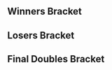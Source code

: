 {{DISPLAYTITLE:Super Smash Sundays 33: ''Melee'' Doubles Bracket}}{{SetGame|melee}}{{tabs static
|name1=Overview
|link1=Super Smash Sundays/33/Melee
|name2=Singles Bracket
|link2=Super Smash Sundays/33/Melee/Singles Bracket
|name3=Doubles Bracket
|link3=Super Smash Sundays/33/Melee/Doubles Bracket
|This=3
}}
==Winners Bracket==
{{Template:32DEDoublesWBracketA
|r1m1t1p1=MacD |r1m1t1p1flag=us
|r1m1t1p2=Kira |r1m1t1p2flag=us |r1m1t1score=W
|r1m1t2p1=Bye |r1m1t2p1flag=
|r1m1t2p2=Bye |r1m1t2p2flag= |r1m1t2score=-
|r1m1win=1

|r1m2t1p1=Courier |r1m2t1p1flag=us
|r1m2t1p2=Nubisoft |r1m2t1p2flag=us |r1m2t1score=0
|r1m2t2p1=Steven |r1m2t2p1flag=us
|r1m2t2p2=Garbo |r1m2t2p2flag=us |r1m2t2score=2
|r1m2win=2
|r1m2t1p1char1= |r1m2t1p1stock1= |r1m2t1p2char1= |r1m2t1p2stock1=
|r1m2t2p1char1= |r1m2t2p1stock1=0 |r1m2t2p2char1= |r1m2t2p2stock1= |r1m2stage1= |r1m2win1=2
|r1m2t1p1char2= |r1m2t1p1stock2= |r1m2t1p2char2= |r1m2t1p2stock2=
|r1m2t2p1char2= |r1m2t2p1stock2=0 |r1m2t2p2char2= |r1m2t2p2stock2= |r1m2stage2= |r1m2win2=2

|r1m3t1p1=PsychoMidget |r1m3t1p1flag=us
|r1m3t1p2=Nasty Nate |r1m3t1p2flag=us |r1m3t1score=2
|r1m3t2p1=Praise |r1m3t2p1flag=us
|r1m3t2p2=Cloud Berry |r1m3t2p2flag=us |r1m3t2score=0
|r1m3win=1
|r1m3t1p1char1= |r1m3t1p1stock1=0 |r1m3t1p2char1= |r1m3t1p2stock1=
|r1m3t2p1char1= |r1m3t2p1stock1= |r1m3t2p2char1= |r1m3t2p2stock1= |r1m3stage1=Battlefield |r1m3win1=1
|r1m3t1p1char2= |r1m3t1p1stock2=0 |r1m3t1p2char2= |r1m3t1p2stock2=
|r1m3t2p1char2= |r1m3t2p1stock2= |r1m3t2p2char2= |r1m3t2p2stock2= |r1m3stage2=Dream Land |r1m3win2=1

|r1m4t1p1=Trichael Man |r1m4t1p1flag=us
|r1m4t1p2=Rockleeland |r1m4t1p2flag=us |r1m4t1score=2
|r1m4t2p1=Falconzz |r1m4t2p1flag=us
|r1m4t2p2=Hooz Ma |r1m4t2p2flag=us |r1m4t2score=0
|r1m4win=1
|r1m4t1p1char1= |r1m4t1p1stock1=0 |r1m4t1p2char1= |r1m4t1p2stock1=
|r1m4t2p1char1= |r1m4t2p1stock1= |r1m4t2p2char1= |r1m4t2p2stock1= |r1m4stage1= |r1m4win1=1
|r1m4t1p1char2= |r1m4t1p1stock2=0 |r1m4t1p2char2= |r1m4t1p2stock2=
|r1m4t2p1char2= |r1m4t2p1stock2= |r1m4t2p2char2= |r1m4t2p2stock2= |r1m4stage2= |r1m4win2=1

|r1m5t1p1=Squid |r1m5t1p1flag=us
|r1m5t1p2=Captain Faceroll |r1m5t1p2flag=us |r1m5t1score=W
|r1m5t2p1=Bye |r1m5t2p1flag=
|r1m5t2p2=Bye |r1m5t2p2flag= |r1m5t2score=-
|r1m5win=1

|r1m6t1p1=dankrooster |r1m6t1p1flag=us
|r1m6t1p2=V$ |r1m6t1p2flag=us |r1m6t1score=2
|r1m6t2p1=Rubberbands |r1m6t2p1flag=us
|r1m6t2p2=Tanzer |r1m6t2p2flag=us |r1m6t2score=0
|r1m6win=1
|r1m6t1p1char1= |r1m6t1p1stock1=0 |r1m6t1p2char1= |r1m6t1p2stock1=
|r1m6t2p1char1= |r1m6t2p1stock1= |r1m6t2p2char1= |r1m6t2p2stock1= |r1m6stage1=Final Destination |r1m6win1=1
|r1m6t1p1char2= |r1m6t1p1stock2=0 |r1m6t1p2char2= |r1m6t1p2stock2=
|r1m6t2p1char2= |r1m6t2p1stock2= |r1m6t2p2char2= |r1m6t2p2stock2= |r1m6stage2=Pokémon Stadium |r1m6win2=1

|r1m7t1p1=LuigiKid |r1m7t1p1flag=us
|r1m7t1p2=SacaSuMoto |r1m7t1p2flag=us |r1m7t1score=W
|r1m7t2p1=Bye |r1m7t2p1flag=
|r1m7t2p2=Bye |r1m7t2p2flag= |r1m7t2score=-
|r1m7win=1

|r1m8t1p1=nasa |r1m8t1p1flag=us
|r1m8t1p2=human |r1m8t1p2flag=us |r1m8t1score=2
|r1m8t2p1=JayR |r1m8t2p1flag=us
|r1m8t2p2=based cowboy |r1m8t2p2flag=us |r1m8t2score=0
|r1m8win=1
|r1m8t1p1char1= |r1m8t1p1stock1=0 |r1m8t1p2char1= |r1m8t1p2stock1=
|r1m8t2p1char1= |r1m8t2p1stock1= |r1m8t2p2char1= |r1m8t2p2stock1= |r1m8stage1= |r1m8win1=1
|r1m8t1p1char2= |r1m8t1p1stock2=0 |r1m8t1p2char2= |r1m8t1p2stock2=
|r1m8t2p1char2= |r1m8t2p1stock2= |r1m8t2p2char2= |r1m8t2p2stock2= |r1m8stage2= |r1m8win2=1

|r1m9t1p1=Reno |r1m9t1p1flag=us
|r1m9t1p2=Lucky |r1m9t1p2flag=us |r1m9t1score=W
|r1m9t2p1=Bye |r1m9t2p1flag=
|r1m9t2p2=Bye |r1m9t2p2flag= |r1m9t2score=-
|r1m9win=1

|r1m10t1p1=Guntar |r1m10t1p1flag=us
|r1m10t1p2=Videowaffles |r1m10t1p2flag=us |r1m10t1score=2
|r1m10t2p1=Quaidicus |r1m10t2p1flag=us
|r1m10t2p2=NAC |r1m10t2p2flag=us |r1m10t2score=0
|r1m10win=1
|r1m10t1p1char1= |r1m10t1p1stock1=0 |r1m10t1p2char1= |r1m10t1p2stock1=
|r1m10t2p1char1= |r1m10t2p1stock1= |r1m10t2p2char1= |r1m10t2p2stock1= |r1m10stage1=Pokémon Stadium |r1m10win1=1
|r1m10t1p1char2= |r1m10t1p1stock2=0 |r1m10t1p2char2= |r1m10t1p2stock2=
|r1m10t2p1char2= |r1m10t2p1stock2= |r1m10t2p2char2= |r1m10t2p2stock2= |r1m10stage2=Final Destination |r1m10win2=1

|r1m11t1p1=Ango |r1m11t1p1flag=us
|r1m11t1p2=S2J |r1m11t1p2flag=us |r1m11t1score=2
|r1m11t2p1=davey |r1m11t2p1flag=us
|r1m11t2p2=Heisenberg |r1m11t2p2flag=us |r1m11t2score=0
|r1m11win=1
|r1m11t1p1char1= |r1m11t1p1stock1=0 |r1m11t1p2char1= |r1m11t1p2stock1=
|r1m11t2p1char1= |r1m11t2p1stock1= |r1m11t2p2char1= |r1m11t2p2stock1= |r1m11stage1=Pokémon Stadium |r1m11win1=1
|r1m11t1p1char2= |r1m11t1p1stock2=0 |r1m11t1p2char2= |r1m11t1p2stock2=
|r1m11t2p1char2= |r1m11t2p1stock2= |r1m11t2p2char2= |r1m11t2p2stock2= |r1m11stage2=Battlefield |r1m11win2=1

|r1m12t1p1=Fugito |r1m12t1p1flag=us
|r1m12t1p2=joejoe |r1m12t1p2flag=us |r1m12t1score=2
|r1m12t2p1=Ronzell |r1m12t2p1flag=us
|r1m12t2p2=Karn |r1m12t2p2flag=us |r1m12t2score=0
|r1m12win=1

|r1m13t1p1=CDK |r1m13t1p1flag=us
|r1m13t1p2=Jace |r1m13t1p2flag=us |r1m13t1score=W
|r1m13t2p1=Bye |r1m13t2p1flag=
|r1m13t2p2=Bye |r1m13t2p2flag= |r1m13t2score=-
|r1m13win=1

|r1m14t1p1=Mind Assassin |r1m14t1p1flag=us
|r1m14t1p2=Toxic Reflection |r1m14t1p2flag=us |r1m14t1score=2
|r1m14t2p1=Mist |r1m14t2p1flag=us
|r1m14t2p2=Dolla bill Bill |r1m14t2p2flag=us |r1m14t2score=0
|r1m14win=1
|r1m14t1p1char1= |r1m14t1p1stock1=0 |r1m14t1p2char1= |r1m14t1p2stock1=
|r1m14t2p1char1= |r1m14t2p1stock1= |r1m14t2p2char1= |r1m14t2p2stock1= |r1m14stage1= |r1m14win1=1
|r1m14t1p1char2= |r1m14t1p1stock2=0 |r1m14t1p2char2= |r1m14t1p2stock2=
|r1m14t2p1char2= |r1m14t2p1stock2= |r1m14t2p2char2= |r1m14t2p2stock2= |r1m14stage2= |r1m14win2=1

|r1m15t1p1=Anto |r1m15t1p1flag=us
|r1m15t1p2=Matt |r1m15t1p2flag=us |r1m15t1score=W
|r1m15t2p1=Bye |r1m15t2p1flag=
|r1m15t2p2=Bye |r1m15t2p2flag= |r1m15t2score=-
|r1m15win=1

|r1m16t1p1=Khepri |r1m16t1p1flag=us
|r1m16t1p2=KramePie |r1m16t1p2flag=us |r1m16t1score=2
|r1m16t2p1=MeHuh |r1m16t2p1flag=us
|r1m16t2p2=Dorizzle |r1m16t2p2flag=us |r1m16t2score=0
|r1m16win=1
|r1m16t1p1char1= |r1m16t1p1stock1=0 |r1m16t1p2char1= |r1m16t1p2stock1=
|r1m16t2p1char1= |r1m16t2p1stock1= |r1m16t2p2char1= |r1m16t2p2stock1= |r1m16stage1=Battlefield |r1m16win1=1
|r1m16t1p1char2= |r1m16t1p1stock2=0 |r1m16t1p2char2= |r1m16t1p2stock2=
|r1m16t2p1char2= |r1m16t2p1stock2= |r1m16t2p2char2= |r1m16t2p2stock2= |r1m16stage2=Final Destination |r1m16win2=1

|r2m1t1p1=MacD |r2m1t1p1flag=us
|r2m1t1p2=Kira |r2m1t1p2flag=us |r2m1t1score=2
|r2m1t2p1=Steven |r2m1t2p1flag=us
|r2m1t2p2=Garbo |r2m1t2p2flag=us |r2m1t2score=0
|r2m1win=1
|r2m1t1p1char1= |r2m1t1p1stock1=0 |r2m1t1p2char1= |r2m1t1p2stock1=
|r2m1t2p1char1= |r2m1t2p1stock1= |r2m1t2p2char1= |r2m1t2p2stock1= |r2m1stage1= |r2m1win1=1
|r2m1t1p1char2= |r2m1t1p1stock2=0 |r2m1t1p2char2= |r2m1t1p2stock2=
|r2m1t2p1char2= |r2m1t2p1stock2= |r2m1t2p2char2= |r2m1t2p2stock2= |r2m1stage2= |r2m1win2=1

|r2m2t1p1=PsychoMidget |r2m2t1p1flag=us
|r2m2t1p2=Nasty Nate |r2m2t1p2flag=us |r2m2t1score=2
|r2m2t2p1=Trichael Man |r2m2t2p1flag=us
|r2m2t2p2=Rockleeland |r2m2t2p2flag=us |r2m2t2score=1
|r2m2win=1
|r2m2t1p1char1= |r2m2t1p1stock1= |r2m2t1p2char1= |r2m2t1p2stock1=
|r2m2t2p1char1= |r2m2t2p1stock1=0 |r2m2t2p2char1= |r2m2t2p2stock1= |r2m2stage1= |r2m2win1=2
|r2m2t1p1char2= |r2m2t1p1stock2=0 |r2m2t1p2char2= |r2m2t1p2stock2=
|r2m2t2p1char2= |r2m2t2p1stock2= |r2m2t2p2char2= |r2m2t2p2stock2= |r2m2stage2= |r2m2win2=1
|r2m2t1p1char3= |r2m2t1p1stock3=0 |r2m2t1p2char3= |r2m2t1p2stock3=
|r2m2t2p1char3= |r2m2t2p1stock3= |r2m2t2p2char3= |r2m2t2p2stock3= |r2m2stage3= |r2m2win3=1

|r2m3t1p1=Squid |r2m3t1p1flag=us
|r2m3t1p2=Captain Faceroll |r2m3t1p2flag=us |r2m3t1score=2
|r2m3t2p1=dankrooster |r2m3t2p1flag=us
|r2m3t2p2=V$ |r2m3t2p2flag=us |r2m3t2score=0
|r2m3win=1
|r2m3t1p1char1= |r2m3t1p1stock1=0 |r2m3t1p2char1= |r2m3t1p2stock1=
|r2m3t2p1char1= |r2m3t2p1stock1= |r2m3t2p2char1= |r2m3t2p2stock1= |r2m3stage1= |r2m3win1=1
|r2m3t1p1char2= |r2m3t1p1stock2=0 |r2m3t1p2char2= |r2m3t1p2stock2=
|r2m3t2p1char2= |r2m3t2p1stock2= |r2m3t2p2char2= |r2m3t2p2stock2= |r2m3stage2= |r2m3win2=1

|r2m4t1p1=LuigiKid |r2m4t1p1flag=us
|r2m4t1p2=SacaSuMoto |r2m4t1p2flag=us |r2m4t1score=2
|r2m4t2p1=nasa |r2m4t2p1flag=us
|r2m4t2p2=human |r2m4t2p2flag=us |r2m4t2score=0
|r2m4win=1
|r2m4t1p1char1= |r2m4t1p1stock1=0 |r2m4t1p2char1= |r2m4t1p2stock1=
|r2m4t2p1char1= |r2m4t2p1stock1= |r2m4t2p2char1= |r2m4t2p2stock1= |r2m4stage1= |r2m4win1=1
|r2m4t1p1char2= |r2m4t1p1stock2=0 |r2m4t1p2char2= |r2m4t1p2stock2=
|r2m4t2p1char2= |r2m4t2p1stock2= |r2m4t2p2char2= |r2m4t2p2stock2= |r2m4stage2= |r2m4win2=1

|r2m5t1p1=Reno |r2m5t1p1flag=us
|r2m5t1p2=Lucky |r2m5t1p2flag=us |r2m5t1score=2
|r2m5t2p1=Guntar |r2m5t2p1flag=us
|r2m5t2p2=Videowaffles |r2m5t2p2flag=us |r2m5t2score=0
|r2m5win=1
|r2m5t1p1char1= |r2m5t1p1stock1=0 |r2m5t1p2char1= |r2m5t1p2stock1=
|r2m5t2p1char1= |r2m5t2p1stock1= |r2m5t2p2char1= |r2m5t2p2stock1= |r2m5stage1= |r2m5win1=1
|r2m5t1p1char2= |r2m5t1p1stock2=0 |r2m5t1p2char2= |r2m5t1p2stock2=
|r2m5t2p1char2= |r2m5t2p1stock2= |r2m5t2p2char2= |r2m5t2p2stock2= |r2m5stage2= |r2m5win2=1

|r2m6t1p1=Ango |r2m6t1p1flag=us
|r2m6t1p2=S2J |r2m6t1p2flag=us |r2m6t1score=0
|r2m6t2p1=Fugito |r2m6t2p1flag=us
|r2m6t2p2=joejoe |r2m6t2p2flag=us |r2m6t2score=2
|r2m6win=2
|r2m6t1p1char1= |r2m6t1p1stock1= |r2m6t1p2char1= |r2m6t1p2stock1=
|r2m6t2p1char1= |r2m6t2p1stock1=0 |r2m6t2p2char1= |r2m6t2p2stock1= |r2m6stage1= |r2m6win1=2
|r2m6t1p1char2= |r2m6t1p1stock2= |r2m6t1p2char2= |r2m6t1p2stock2=
|r2m6t2p1char2= |r2m6t2p1stock2=0 |r2m6t2p2char2= |r2m6t2p2stock2= |r2m6stage2= |r2m6win2=2

|r2m7t1p1=CDK |r2m7t1p1flag=us
|r2m7t1p2=Jace |r2m7t1p2flag=us |r2m7t1score=2
|r2m7t2p1=Mind Assassin |r2m7t2p1flag=us
|r2m7t2p2=Toxic Reflection |r2m7t2p2flag=us |r2m7t2score=0
|r2m7win=1
|r2m7t1p1char1= |r2m7t1p1stock1=0 |r2m7t1p2char1= |r2m7t1p2stock1=
|r2m7t2p1char1= |r2m7t2p1stock1= |r2m7t2p2char1= |r2m7t2p2stock1= |r2m7stage1= |r2m7win1=1
|r2m7t1p1char2= |r2m7t1p1stock2=0 |r2m7t1p2char2= |r2m7t1p2stock2=
|r2m7t2p1char2= |r2m7t2p1stock2= |r2m7t2p2char2= |r2m7t2p2stock2= |r2m7stage2= |r2m7win2=1

|r2m8t1p1=Anto |r2m8t1p1flag=us
|r2m8t1p2=Matt |r2m8t1p2flag=us |r2m8t1score=2
|r2m8t2p1=Khepri |r2m8t2p1flag=us
|r2m8t2p2=KramePie |r2m8t2p2flag=us |r2m8t2score=1
|r2m8win=1
|r2m8t1p1char1= |r2m8t1p1stock1= |r2m8t1p2char1= |r2m8t1p2stock1=
|r2m8t2p1char1= |r2m8t2p1stock1=0 |r2m8t2p2char1= |r2m8t2p2stock1= |r2m8stage1= |r2m8win1=2
|r2m8t1p1char2= |r2m8t1p1stock2=0 |r2m8t1p2char2= |r2m8t1p2stock2=
|r2m8t2p1char2= |r2m8t2p1stock2= |r2m8t2p2char2= |r2m8t2p2stock2= |r2m8stage2= |r2m8win2=1
|r2m8t1p1char3= |r2m8t1p1stock3=0 |r2m8t1p2char3= |r2m8t1p2stock3=
|r2m8t2p1char3= |r2m8t2p1stock3= |r2m8t2p2char3= |r2m8t2p2stock3= |r2m8stage3= |r2m8win3=1

|r3m1t1p1=MacD |r3m1t1p1flag=us
|r3m1t1p2=Kira |r3m1t1p2flag=us |r3m1t1score=2
|r3m1t2p1=PsychoMidget |r3m1t2p1flag=us
|r3m1t2p2=Nasty Nate |r3m1t2p2flag=us |r3m1t2score=0
|r3m1win=1
|r3m1t1p1char1= |r3m1t1p1stock1=0 |r3m1t1p2char1= |r3m1t1p2stock1=
|r3m1t2p1char1= |r3m1t2p1stock1= |r3m1t2p2char1= |r3m1t2p2stock1= |r3m1stage1= |r3m1win1=1
|r3m1t1p1char2= |r3m1t1p1stock2=0 |r3m1t1p2char2= |r3m1t1p2stock2=
|r3m1t2p1char2= |r3m1t2p1stock2= |r3m1t2p2char2= |r3m1t2p2stock2= |r3m1stage2= |r3m1win2=1

|r3m2t1p1=Squid |r3m2t1p1flag=us
|r3m2t1p2=Captain Faceroll |r3m2t1p2flag=us |r3m2t1score=2
|r3m2t2p1=LuigiKid |r3m2t2p1flag=us
|r3m2t2p2=SacaSuMoto |r3m2t2p2flag=us |r3m2t2score=0
|r3m2win=1
|r3m2t1p1char1= |r3m2t1p1stock1=0 |r3m2t1p2char1= |r3m2t1p2stock1=
|r3m2t2p1char1= |r3m2t2p1stock1= |r3m2t2p2char1= |r3m2t2p2stock1= |r3m2stage1= |r3m2win1=1
|r3m2t1p1char2= |r3m2t1p1stock2=0 |r3m2t1p2char2= |r3m2t1p2stock2=
|r3m2t2p1char2= |r3m2t2p1stock2= |r3m2t2p2char2= |r3m2t2p2stock2= |r3m2stage2= |r3m2win2=1

|r3m3t1p1=Reno |r3m3t1p1flag=us
|r3m3t1p2=Lucky |r3m3t1p2flag=us |r3m3t1score={{win}}
|r3m3t2p1=Fugito |r3m3t2p1flag=us
|r3m3t2p2=joejoe |r3m3t2p2flag=us |r3m3t2score=
|r3m3win=1

|r3m4t1p1=CDK |r3m4t1p1flag=us
|r3m4t1p2=Jace |r3m4t1p2flag=us |r3m4t1score=2
|r3m4t2p1=Anto |r3m4t2p1flag=us
|r3m4t2p2=Matt |r3m4t2p2flag=us |r3m4t2score=0
|r3m4win=1
|r3m4t1p1char1= |r3m4t1p1stock1=0 |r3m4t1p2char1= |r3m4t1p2stock1=
|r3m4t2p1char1= |r3m4t2p1stock1= |r3m4t2p2char1= |r3m4t2p2stock1= |r3m4stage1= |r3m4win1=1
|r3m4t1p1char2= |r3m4t1p1stock2=0 |r3m4t1p2char2= |r3m4t1p2stock2=
|r3m4t2p1char2= |r3m4t2p1stock2= |r3m4t2p2char2= |r3m4t2p2stock2= |r3m4stage2= |r3m4win2=1

|r4m1t1p1=MacD |r4m1t1p1flag=us
|r4m1t1p2=Kira |r4m1t1p2flag=us |r4m1t1score=3
|r4m1t2p1=Squid |r4m1t2p1flag=us
|r4m1t2p2=Captain Faceroll |r4m1t2p2flag=us |r4m1t2score=1
|r4m1win=1
|r4m1t1p1char1= |r4m1t1p1stock1=0 |r4m1t1p2char1= |r4m1t1p2stock1=
|r4m1t2p1char1= |r4m1t2p1stock1= |r4m1t2p2char1= |r4m1t2p2stock1= |r4m1stage1= |r4m1win1=1
|r4m1t1p1char2= |r4m1t1p1stock2=0 |r4m1t1p2char2= |r4m1t1p2stock2=
|r4m1t2p1char2= |r4m1t2p1stock2= |r4m1t2p2char2= |r4m1t2p2stock2= |r4m1stage2= |r4m1win2=1
|r4m1t1p1char3= |r4m1t1p1stock3= |r4m1t1p2char3= |r4m1t1p2stock3=
|r4m1t2p1char3= |r4m1t2p1stock3=0 |r4m1t2p2char3= |r4m1t2p2stock3= |r4m1stage3= |r4m1win3=2
|r4m1t1p1char4= |r4m1t1p1stock4=0 |r4m1t1p2char4= |r4m1t1p2stock4=
|r4m1t2p1char4= |r4m1t2p1stock4= |r4m1t2p2char4= |r4m1t2p2stock4= |r4m1stage4= |r4m1win4=1

|r4m2t1p1=Reno |r4m2t1p1flag=us
|r4m2t1p2=Lucky |r4m2t1p2flag=us |r4m2t1score=3
|r4m2t2p1=CDK |r4m2t2p1flag=us
|r4m2t2p2=Jace |r4m2t2p2flag=us |r4m2t2score=0
|r4m2win=1
|r4m2t1p1char1= |r4m2t1p1stock1=0 |r4m2t1p2char1= |r4m2t1p2stock1=
|r4m2t2p1char1= |r4m2t2p1stock1= |r4m2t2p2char1= |r4m2t2p2stock1= |r4m2stage1= |r4m2win1=1
|r4m2t1p1char2= |r4m2t1p1stock2=0 |r4m2t1p2char2= |r4m2t1p2stock2=
|r4m2t2p1char2= |r4m2t2p1stock2= |r4m2t2p2char2= |r4m2t2p2stock2= |r4m2stage2= |r4m2win2=1
|r4m2t1p1char3= |r4m2t1p1stock3=0 |r4m2t1p2char3= |r4m2t1p2stock3=
|r4m2t2p1char3= |r4m2t2p1stock3= |r4m2t2p2char3= |r4m2t2p2stock3= |r4m2stage3= |r4m2win3=1
}}
==Losers Bracket==
{{32DEDoublesLBracketSmwA
|tourneylink=Super Smash Sundays/33/Melee
|tourneyname=Super Smash Sundays 33
|l1placement=25-32
|l2placement=17-24
|l3placement=13-16
|l4placement=9-12
|l5placement=7-8
|l6placement=5-6
|column-width=150
|l1m1t1p1=Bye |l1m1t1p1flag=
|l1m1t1p2=Bye |l1m1t1p2flag= |l1m1t1score=-
|l1m1t2p1=Courier |l1m1t2p1flag=us
|l1m1t2p2=Nubisoft |l1m1t2p2flag=us |l1m1t2score=W
|l1m1win=2

|l1m2t1p1=Praise |l1m2t1p1flag=us
|l1m2t1p2=Cloud Berry |l1m2t1p2flag=us |l1m2t1score=2
|l1m2t2p1=Falconzz |l1m2t2p1flag=us
|l1m2t2p2=Hooz Ma |l1m2t2p2flag=us |l1m2t2score=0
|l1m2win=1
|l1m2t1p1char1= |l1m2t1p1stock1=0 |l1m2t1p2char1= |l1m2t1p2stock1=
|l1m2t2p1char1= |l1m2t2p1stock1= |l1m2t2p2char1= |l1m2t2p2stock1= |l1m2stage1= |l1m2win1=1
|l1m2t1p1char2= |l1m2t1p1stock2=0 |l1m2t1p2char2= |l1m2t1p2stock2=
|l1m2t2p1char2= |l1m2t2p1stock2= |l1m2t2p2char2= |l1m2t2p2stock2= |l1m2stage2= |l1m2win2=1

|l1m3t1p1=Bye |l1m3t1p1flag=
|l1m3t1p2=Bye |l1m3t1p2flag= |l1m3t1score=-
|l1m3t2p1=Rubberbands |l1m3t2p1flag=us
|l1m3t2p2=Tanzer |l1m3t2p2flag=us |l1m3t2score=W
|l1m3win=2

|l1m4t1p1=Bye |l1m4t1p1flag=
|l1m4t1p2=Bye |l1m4t1p2flag= |l1m4t1score=-
|l1m4t2p1=JayR |l1m4t2p1flag=us
|l1m4t2p2=based cowboy |l1m4t2p2flag=us |l1m4t2score=W
|l1m4win=2

|l1m5t1p1=Bye |l1m5t1p1flag=
|l1m5t1p2=Bye |l1m5t1p2flag= |l1m5t1score=-
|l1m5t2p1=Quaidicus |l1m5t2p1flag=us
|l1m5t2p2=NAC |l1m5t2p2flag=us |l1m5t2score=W
|l1m5win=2

|l1m6t1p1=davey |l1m6t1p1flag=us
|l1m6t1p2=Heisenberg |l1m6t1p2flag=us |l1m6t1score=0
|l1m6t2p1=Ronzell |l1m6t2p1flag=us
|l1m6t2p2=Karn |l1m6t2p2flag=us |l1m6t2score=2
|l1m6win=2
|l1m6t1p1char1= |l1m6t1p1stock1= |l1m6t1p2char1= |l1m6t1p2stock1=
|l1m6t2p1char1= |l1m6t2p1stock1=0 |l1m6t2p2char1= |l1m6t2p2stock1= |l1m6stage1= |l1m6win1=2
|l1m6t1p1char2= |l1m6t1p1stock2= |l1m6t1p2char2= |l1m6t1p2stock2=
|l1m6t2p1char2= |l1m6t2p1stock2=0 |l1m6t2p2char2= |l1m6t2p2stock2= |l1m6stage2= |l1m6win2=2

|l1m7t1p1=Bye |l1m7t1p1flag=
|l1m7t1p2=Bye |l1m7t1p2flag= |l1m7t1score=-
|l1m7t2p1=Mist |l1m7t2p1flag=us
|l1m7t2p2=Dolla bill Bill |l1m7t2p2flag=us |l1m7t2score=W
|l1m7win=2

|l1m8t1p1=Bye |l1m8t1p1flag=
|l1m8t1p2=Bye |l1m8t1p2flag= |l1m8t1score=-
|l1m8t2p1=MeHuh |l1m8t2p1flag=us
|l1m8t2p2=Dorizzle |l1m8t2p2flag=us |l1m8t2score=W
|l1m8win=2

|l2m1t1p1=Khepri |l2m1t1p1flag=us
|l2m1t1p2=KramePie |l2m1t1p2flag=us |l2m1t1score=2
|l2m1t2p1=Courier |l2m1t2p1flag=us
|l2m1t2p2=Nubisoft |l2m1t2p2flag=us |l2m1t2score=0
|l2m1win=1
|l2m1t1p1char1= |l2m1t1p1stock1=0 |l2m1t1p2char1= |l2m1t1p2stock1=
|l2m1t2p1char1= |l2m1t2p1stock1= |l2m1t2p2char1= |l2m1t2p2stock1= |l2m1stage1=Battlefield |l2m1win1=1
|l2m1t1p1char2= |l2m1t1p1stock2=0 |l2m1t1p2char2= |l2m1t1p2stock2=
|l2m1t2p1char2= |l2m1t2p1stock2= |l2m1t2p2char2= |l2m1t2p2stock2= |l2m1stage2=Final Destination |l2m1win2=1

|l2m2t1p1=Mind Assassin |l2m2t1p1flag=us
|l2m2t1p2=Toxic Reflection |l2m2t1p2flag=us |l2m2t1score=2
|l2m2t2p1=Praise |l2m2t2p1flag=us
|l2m2t2p2=Cloud Berry |l2m2t2p2flag=us |l2m2t2score=0
|l2m2win=1
|l2m2t1p1char1= |l2m2t1p1stock1=0 |l2m2t1p2char1= |l2m2t1p2stock1=
|l2m2t2p1char1= |l2m2t2p1stock1= |l2m2t2p2char1= |l2m2t2p2stock1= |l2m2stage1= |l2m2win1=1
|l2m2t1p1char2= |l2m2t1p1stock2=0 |l2m2t1p2char2= |l2m2t1p2stock2=
|l2m2t2p1char2= |l2m2t2p1stock2= |l2m2t2p2char2= |l2m2t2p2stock2= |l2m2stage2= |l2m2win2=1

|l2m3t1p1=Ango |l2m3t1p1flag=us
|l2m3t1p2=S2J |l2m3t1p2flag=us |l2m3t1score=2
|l2m3t2p1=Rubberbands |l2m3t2p1flag=us
|l2m3t2p2=Tanzer |l2m3t2p2flag=us |l2m3t2score=0
|l2m3win=1
|l2m3t1p1char1= |l2m3t1p1stock1=0 |l2m3t1p2char1= |l2m3t1p2stock1=
|l2m3t2p1char1= |l2m3t2p1stock1= |l2m3t2p2char1= |l2m3t2p2stock1= |l2m3stage1= |l2m3win1=1
|l2m3t1p1char2= |l2m3t1p1stock2=0 |l2m3t1p2char2= |l2m3t1p2stock2=
|l2m3t2p1char2= |l2m3t2p1stock2= |l2m3t2p2char2= |l2m3t2p2stock2= |l2m3stage2= |l2m3win2=1

|l2m4t1p1=Guntar |l2m4t1p1flag=us
|l2m4t1p2=Videowaffles |l2m4t1p2flag=us |l2m4t1score=2
|l2m4t2p1=JayR |l2m4t2p1flag=us
|l2m4t2p2=based cowboy |l2m4t2p2flag=us |l2m4t2score=0
|l2m4win=1
|l2m4t1p1char1= |l2m4t1p1stock1=0 |l2m4t1p2char1= |l2m4t1p2stock1=
|l2m4t2p1char1= |l2m4t2p1stock1= |l2m4t2p2char1= |l2m4t2p2stock1= |l2m4stage1= |l2m4win1=1
|l2m4t1p1char2= |l2m4t1p1stock2=0 |l2m4t1p2char2= |l2m4t1p2stock2=
|l2m4t2p1char2= |l2m4t2p1stock2= |l2m4t2p2char2= |l2m4t2p2stock2= |l2m4stage2= |l2m4win2=1

|l2m5t1p1=nasa |l2m5t1p1flag=us
|l2m5t1p2=human |l2m5t1p2flag=us |l2m5t1score=2
|l2m5t2p1=Quaidicus |l2m5t2p1flag=us
|l2m5t2p2=NAC |l2m5t2p2flag=us |l2m5t2score=0
|l2m5win=1
|l2m5t1p1char1= |l2m5t1p1stock1=0 |l2m5t1p2char1= |l2m5t1p2stock1=
|l2m5t2p1char1= |l2m5t2p1stock1= |l2m5t2p2char1= |l2m5t2p2stock1= |l2m5stage1= |l2m5win1=1
|l2m5t1p1char2= |l2m5t1p1stock2=0 |l2m5t1p2char2= |l2m5t1p2stock2=
|l2m5t2p1char2= |l2m5t2p1stock2= |l2m5t2p2char2= |l2m5t2p2stock2= |l2m5stage2= |l2m5win2=1

|l2m6t1p1=dankrooster |l2m6t1p1flag=us
|l2m6t1p2=V$ |l2m6t1p2flag=us |l2m6t1score=0
|l2m6t2p1=Ronzell |l2m6t2p1flag=us
|l2m6t2p2=Karn |l2m6t2p2flag=us |l2m6t2score=2
|l2m6win=2
|l2m6t1p1char1= |l2m6t1p1stock1= |l2m6t1p2char1= |l2m6t1p2stock1=
|l2m6t2p1char1= |l2m6t2p1stock1=0 |l2m6t2p2char1= |l2m6t2p2stock1= |l2m6stage1= |l2m6win1=2
|l2m6t1p1char2= |l2m6t1p1stock2= |l2m6t1p2char2= |l2m6t1p2stock2=
|l2m6t2p1char2= |l2m6t2p1stock2=0 |l2m6t2p2char2= |l2m6t2p2stock2= |l2m6stage2= |l2m6win2=2

|l2m7t1p1=Trichael Man |l2m7t1p1flag=us
|l2m7t1p2=Rockleeland |l2m7t1p2flag=us |l2m7t1score=2
|l2m7t2p1=Mist |l2m7t2p1flag=us
|l2m7t2p2=Dolla bill Bill |l2m7t2p2flag=us |l2m7t2score=0
|l2m7win=1
|l2m7t1p1char1= |l2m7t1p1stock1=0 |l2m7t1p2char1= |l2m7t1p2stock1=
|l2m7t2p1char1= |l2m7t2p1stock1= |l2m7t2p2char1= |l2m7t2p2stock1= |l2m7stage1= |l2m7win1=1
|l2m7t1p1char2= |l2m7t1p1stock2=0 |l2m7t1p2char2= |l2m7t1p2stock2=
|l2m7t2p1char2= |l2m7t2p1stock2= |l2m7t2p2char2= |l2m7t2p2stock2= |l2m7stage2= |l2m7win2=1

|l2m8t1p1=Steven |l2m8t1p1flag=us
|l2m8t1p2=Garbo |l2m8t1p2flag=us |l2m8t1score=2
|l2m8t2p1=MeHuh |l2m8t2p1flag=us
|l2m8t2p2=Dorizzle |l2m8t2p2flag=us |l2m8t2score=1
|l2m8win=1
|l2m8t1p1char1= |l2m8t1p1stock1=0 |l2m8t1p2char1= |l2m8t1p2stock1=
|l2m8t2p1char1= |l2m8t2p1stock1= |l2m8t2p2char1= |l2m8t2p2stock1= |l2m8stage1= |l2m8win1=1
|l2m8t1p1char2= |l2m8t1p1stock2= |l2m8t1p2char2= |l2m8t1p2stock2=
|l2m8t2p1char2= |l2m8t2p1stock2=0 |l2m8t2p2char2= |l2m8t2p2stock2= |l2m8stage2= |l2m8win2=2
|l2m8t1p1char3= |l2m8t1p1stock3=0 |l2m8t1p2char3= |l2m8t1p2stock3=
|l2m8t2p1char3= |l2m8t2p1stock3= |l2m8t2p2char3= |l2m8t2p2stock3= |l2m8stage3= |l2m8win3=1

|l3m1t1p1=Khepri |l3m1t1p1flag=us
|l3m1t1p2=KramePie |l3m1t1p2flag=us |l3m1t1score=2
|l3m1t2p1=Mind Assassin |l3m1t2p1flag=us
|l3m1t2p2=Toxic Reflection |l3m1t2p2flag=us |l3m1t2score=0
|l3m1win=1
|l3m1t1p1char1= |l3m1t1p1stock1=0 |l3m1t1p2char1= |l3m1t1p2stock1=
|l3m1t2p1char1= |l3m1t2p1stock1= |l3m1t2p2char1= |l3m1t2p2stock1= |l3m1stage1= |l3m1win1=1
|l3m1t1p1char2= |l3m1t1p1stock2=0 |l3m1t1p2char2= |l3m1t1p2stock2=
|l3m1t2p1char2= |l3m1t2p1stock2= |l3m1t2p2char2= |l3m1t2p2stock2= |l3m1stage2= |l3m1win2=1

|l3m2t1p1=Ango |l3m2t1p1flag=us
|l3m2t1p2=S2J |l3m2t1p2flag=us |l3m2t1score=2
|l3m2t2p1=Guntar |l3m2t2p1flag=us
|l3m2t2p2=Videowaffles |l3m2t2p2flag=us |l3m2t2score=0
|l3m2win=1
|l3m2t1p1char1= |l3m2t1p1stock1=0 |l3m2t1p2char1= |l3m2t1p2stock1=
|l3m2t2p1char1= |l3m2t2p1stock1= |l3m2t2p2char1= |l3m2t2p2stock1= |l3m2stage1= |l3m2win1=1
|l3m2t1p1char2= |l3m2t1p1stock2=0 |l3m2t1p2char2= |l3m2t1p2stock2=
|l3m2t2p1char2= |l3m2t2p1stock2= |l3m2t2p2char2= |l3m2t2p2stock2= |l3m2stage2= |l3m2win2=1

|l3m3t1p1=nasa |l3m3t1p1flag=us
|l3m3t1p2=human |l3m3t1p2flag=us |l3m3t1score=0
|l3m3t2p1=Ronzell |l3m3t2p1flag=us
|l3m3t2p2=Karn |l3m3t2p2flag=us |l3m3t2score=2
|l3m3win=2
|l3m3t1p1char1= |l3m3t1p1stock1= |l3m3t1p2char1= |l3m3t1p2stock1=
|l3m3t2p1char1= |l3m3t2p1stock1=0 |l3m3t2p2char1= |l3m3t2p2stock1= |l3m3stage1= |l3m3win1=2
|l3m3t1p1char2= |l3m3t1p1stock2= |l3m3t1p2char2= |l3m3t1p2stock2=
|l3m3t2p1char2= |l3m3t2p1stock2=0 |l3m3t2p2char2= |l3m3t2p2stock2= |l3m3stage2= |l3m3win2=2

|l3m4t1p1=Trichael Man |l3m4t1p1flag=us
|l3m4t1p2=Rockleeland |l3m4t1p2flag=us |l3m4t1score=2
|l3m4t2p1=Steven |l3m4t2p1flag=us
|l3m4t2p2=Garbo |l3m4t2p2flag=us |l3m4t2score=0
|l3m4win=1
|l3m4t1p1char1= |l3m4t1p1stock1=0 |l3m4t1p2char1= |l3m4t1p2stock1=
|l3m4t2p1char1= |l3m4t2p1stock1= |l3m4t2p2char1= |l3m4t2p2stock1= |l3m4stage1= |l3m4win1=1
|l3m4t1p1char2= |l3m4t1p1stock2=0 |l3m4t1p2char2= |l3m4t1p2stock2=
|l3m4t2p1char2= |l3m4t2p1stock2= |l3m4t2p2char2= |l3m4t2p2stock2= |l3m4stage2= |l3m4win2=1

|l4m1t1p1=LuigiKid |l4m1t1p1flag=us
|l4m1t1p2=SacaSuMoto |l4m1t1p2flag=us |l4m1t1score=2
|l4m1t2p1=Khepri |l4m1t2p1flag=us
|l4m1t2p2=KramePie |l4m1t2p2flag=us |l4m1t2score=1
|l4m1win=1
|l4m1t1p1char1= |l4m1t1p1stock1= |l4m1t1p2char1= |l4m1t1p2stock1=
|l4m1t2p1char1= |l4m1t2p1stock1=0 |l4m1t2p2char1= |l4m1t2p2stock1= |l4m1stage1= |l4m1win1=2
|l4m1t1p1char2= |l4m1t1p1stock2=0 |l4m1t1p2char2= |l4m1t1p2stock2=
|l4m1t2p1char2= |l4m1t2p1stock2= |l4m1t2p2char2= |l4m1t2p2stock2= |l4m1stage2= |l4m1win2=1
|l4m1t1p1char3= |l4m1t1p1stock3=0 |l4m1t1p2char3= |l4m1t1p2stock3=
|l4m1t2p1char3= |l4m1t2p1stock3= |l4m1t2p2char3= |l4m1t2p2stock3= |l4m1stage3= |l4m1win3=1

|l4m2t1p1=PsychoMidget |l4m2t1p1flag=us
|l4m2t1p2=Nasty Nate |l4m2t1p2flag=us |l4m2t1score=2
|l4m2t2p1=Ango |l4m2t2p1flag=us
|l4m2t2p2=S2J |l4m2t2p2flag=us |l4m2t2score=0
|l4m2win=1
|l4m2t1p1char1= |l4m2t1p1stock1=0 |l4m2t1p2char1= |l4m2t1p2stock1=
|l4m2t2p1char1= |l4m2t2p1stock1= |l4m2t2p2char1= |l4m2t2p2stock1= |l4m2stage1= |l4m2win1=1
|l4m2t1p1char2= |l4m2t1p1stock2=0 |l4m2t1p2char2= |l4m2t1p2stock2=
|l4m2t2p1char2= |l4m2t2p1stock2= |l4m2t2p2char2= |l4m2t2p2stock2= |l4m2stage2= |l4m2win2=1

|l4m3t1p1=Anto |l4m3t1p1flag=us
|l4m3t1p2=Matt |l4m3t1p2flag=us |l4m3t1score=0
|l4m3t2p1=Ronzell |l4m3t2p1flag=us
|l4m3t2p2=Karn |l4m3t2p2flag=us |l4m3t2score=2
|l4m3win=2
|l4m3t1p1char1= |l4m3t1p1stock1= |l4m3t1p2char1= |l4m3t1p2stock1=
|l4m3t2p1char1= |l4m3t2p1stock1=0 |l4m3t2p2char1= |l4m3t2p2stock1= |l4m3stage1= |l4m3win1=2
|l4m3t1p1char2= |l4m3t1p1stock2= |l4m3t1p2char2= |l4m3t1p2stock2=
|l4m3t2p1char2= |l4m3t2p1stock2=0 |l4m3t2p2char2= |l4m3t2p2stock2= |l4m3stage2= |l4m3win2=2

|l4m4t1p1=Fugito |l4m4t1p1flag=us
|l4m4t1p2=joejoe |l4m4t1p2flag=us |l4m4t1score=0
|l4m4t2p1=Trichael Man |l4m4t2p1flag=us
|l4m4t2p2=Rockleeland |l4m4t2p2flag=us |l4m4t2score=2
|l4m4win=2
|l4m4t1p1char1= |l4m4t1p1stock1= |l4m4t1p2char1= |l4m4t1p2stock1=
|l4m4t2p1char1= |l4m4t2p1stock1=0 |l4m4t2p2char1= |l4m4t2p2stock1= |l4m4stage1= |l4m4win1=2
|l4m4t1p1char2= |l4m4t1p1stock2= |l4m4t1p2char2= |l4m4t1p2stock2=
|l4m4t2p1char2= |l4m4t2p1stock2=0 |l4m4t2p2char2= |l4m4t2p2stock2= |l4m4stage2= |l4m4win2=2

|l5m1t1p1=LuigiKid |l5m1t1p1flag=us
|l5m1t1p2=SacaSuMoto |l5m1t1p2flag=us |l5m1t1score=2
|l5m1t2p1=PsychoMidget |l5m1t2p1flag=us
|l5m1t2p2=Nasty Nate |l5m1t2p2flag=us |l5m1t2score=0
|l5m1win=1
|l5m1t1p1char1= |l5m1t1p1stock1=0 |l5m1t1p2char1= |l5m1t1p2stock1=
|l5m1t2p1char1= |l5m1t2p1stock1= |l5m1t2p2char1= |l5m1t2p2stock1= |l5m1stage1= |l5m1win1=1
|l5m1t1p1char2= |l5m1t1p1stock2=0 |l5m1t1p2char2= |l5m1t1p2stock2=
|l5m1t2p1char2= |l5m1t2p1stock2= |l5m1t2p2char2= |l5m1t2p2stock2= |l5m1stage2= |l5m1win2=1

|l5m2t1p1=Ronzell |l5m2t1p1flag=us
|l5m2t1p2=Karn |l5m2t1p2flag=us |l5m2t1score=1
|l5m2t2p1=Trichael Man |l5m2t2p1flag=us
|l5m2t2p2=Rockleeland |l5m2t2p2flag=us |l5m2t2score=2
|l5m2win=2
|l5m2t1p1char1= |l5m2t1p1stock1= |l5m2t1p2char1= |l5m2t1p2stock1=
|l5m2t2p1char1= |l5m2t2p1stock1=0 |l5m2t2p2char1= |l5m2t2p2stock1= |l5m2stage1= |l5m2win1=2
|l5m2t1p1char2= |l5m2t1p1stock2=0 |l5m2t1p2char2= |l5m2t1p2stock2=
|l5m2t2p1char2= |l5m2t2p1stock2= |l5m2t2p2char2= |l5m2t2p2stock2= |l5m2stage2= |l5m2win2=1
|l5m2t1p1char3= |l5m2t1p1stock3= |l5m2t1p2char3= |l5m2t1p2stock3=
|l5m2t2p1char3= |l5m2t2p1stock3=0 |l5m2t2p2char3= |l5m2t2p2stock3= |l5m2stage3= |l5m2win3=2

|l6m1t1p1=CDK |l6m1t1p1flag=us
|l6m1t1p2=Jace |l6m1t1p2flag=us |l6m1t1score=2
|l6m1t2p1=LuigiKid |l6m1t2p1flag=us
|l6m1t2p2=SacaSuMoto |l6m1t2p2flag=us |l6m1t2score=1
|l6m1win=1
|l6m1t1p1char1= |l6m1t1p1stock1=0 |l6m1t1p2char1= |l6m1t1p2stock1=
|l6m1t2p1char1= |l6m1t2p1stock1= |l6m1t2p2char1= |l6m1t2p2stock1= |l6m1stage1= |l6m1win1=1
|l6m1t1p1char2= |l6m1t1p1stock2= |l6m1t1p2char2= |l6m1t1p2stock2=
|l6m1t2p1char2= |l6m1t2p1stock2=0 |l6m1t2p2char2= |l6m1t2p2stock2= |l6m1stage2= |l6m1win2=2
|l6m1t1p1char3= |l6m1t1p1stock3=0 |l6m1t1p2char3= |l6m1t1p2stock3=
|l6m1t2p1char3= |l6m1t2p1stock3= |l6m1t2p2char3= |l6m1t2p2stock3= |l6m1stage3= |l6m1win3=1

|l6m2t1p1=Squid |l6m2t1p1flag=us
|l6m2t1p2=Captain Faceroll |l6m2t1p2flag=us |l6m2t1score=2
|l6m2t2p1=Trichael Man |l6m2t2p1flag=us
|l6m2t2p2=Rockleeland |l6m2t2p2flag=us |l6m2t2score=0
|l6m2win=1
|l6m2t1p1char1= |l6m2t1p1stock1=0 |l6m2t1p2char1= |l6m2t1p2stock1=
|l6m2t2p1char1= |l6m2t2p1stock1= |l6m2t2p2char1= |l6m2t2p2stock1= |l6m2stage1= |l6m2win1=1
|l6m2t1p1char2= |l6m2t1p1stock2=0 |l6m2t1p2char2= |l6m2t1p2stock2=
|l6m2t2p1char2= |l6m2t2p1stock2= |l6m2t2p2char2= |l6m2t2p2stock2= |l6m2stage2= |l6m2win2=1
}}
<onlyinclude>
==Final Doubles Bracket==
{{DEFinalDoublesSmwBracket
|tourneylink=Super Smash Sundays/33/Melee
|tourneyname=Super Smash Sundays 33
|l1placement=4
|r2placement=3
|r3loserplacement=2
|r3winnerplacement=1
|r1m1t1p1=MacD |r1m1t1p1flag=us
|r1m1t1p2=Kira |r1m1t1p2flag=us |r1m1t1score=3
|r1m1t2p1=Reno |r1m1t2p1flag=us
|r1m1t2p2=Lucky |r1m1t2p2flag=us |r1m1t2score=2
|r1m1win=1
|r1m1t1p1char1= |r1m1t1p1stock1=0 |r1m1t1p2char1= |r1m1t1p2stock1=
|r1m1t2p1char1= |r1m1t2p1stock1= |r1m1t2p2char1= |r1m1t2p2stock1= |r1m1stage1= |r1m1win1=1
|r1m1t1p1char2= |r1m1t1p1stock2= |r1m1t1p2char2= |r1m1t1p2stock2=
|r1m1t2p1char2= |r1m1t2p1stock2=0 |r1m1t2p2char2= |r1m1t2p2stock2= |r1m1stage2= |r1m1win2=2
|r1m1t1p1char3= |r1m1t1p1stock3=0 |r1m1t1p2char3= |r1m1t1p2stock3=
|r1m1t2p1char3= |r1m1t2p1stock3= |r1m1t2p2char3= |r1m1t2p2stock3= |r1m1stage3= |r1m1win3=1
|r1m1t1p1char4= |r1m1t1p1stock4= |r1m1t1p2char4= |r1m1t1p2stock4=
|r1m1t2p1char4= |r1m1t2p1stock4=0 |r1m1t2p2char4= |r1m1t2p2stock4= |r1m1stage4= |r1m1win4=2
|r1m1t1p1char5= |r1m1t1p1stock5=0 |r1m1t1p2char5= |r1m1t1p2stock5=
|r1m1t2p1char5= |r1m1t2p1stock5= |r1m1t2p2char5= |r1m1t2p2stock5= |r1m1stage5= |r1m1win5=1

|l1m1t1p1=CDK |l1m1t1p1flag=us
|l1m1t1p2=Jace |l1m1t1p2flag=us |l1m1t1score=3
|l1m1t2p1=Squid |l1m1t2p1flag=us
|l1m1t2p2=Captain Faceroll |l1m1t2p2flag=us |l1m1t2score=1
|l1m1win=1
|l1m1t1p1char1= |l1m1t1p1stock1=0 |l1m1t1p2char1= |l1m1t1p2stock1=
|l1m1t2p1char1= |l1m1t2p1stock1= |l1m1t2p2char1= |l1m1t2p2stock1= |l1m1stage1= |l1m1win1=1
|l1m1t1p1char2= |l1m1t1p1stock2=0 |l1m1t1p2char2= |l1m1t1p2stock2=
|l1m1t2p1char2= |l1m1t2p1stock2= |l1m1t2p2char2= |l1m1t2p2stock2= |l1m1stage2= |l1m1win2=1
|l1m1t1p1char3= |l1m1t1p1stock3= |l1m1t1p2char3= |l1m1t1p2stock3=
|l1m1t2p1char3= |l1m1t2p1stock3=0 |l1m1t2p2char3= |l1m1t2p2stock3= |l1m1stage3= |l1m1win3=2
|l1m1t1p1char4= |l1m1t1p1stock4=0 |l1m1t1p2char4= |l1m1t1p2stock4=
|l1m1t2p1char4= |l1m1t2p1stock4= |l1m1t2p2char4= |l1m1t2p2stock4= |l1m1stage4= |l1m1win4=1

|r2m1t1p1=Reno |r2m1t1p1flag=us
|r2m1t1p2=Lucky |r2m1t1p2flag=us |r2m1t1score=3
|r2m1t2p1=CDK |r2m1t2p1flag=us
|r2m1t2p2=Jace |r2m1t2p2flag=us |r2m1t2score=0
|r2m1win=1
|r2m1t1p1char1= |r2m1t1p1stock1=0 |r2m1t1p2char1= |r2m1t1p2stock1=
|r2m1t2p1char1= |r2m1t2p1stock1= |r2m1t2p2char1= |r2m1t2p2stock1= |r2m1stage1= |r2m1win1=1
|r2m1t1p1char2= |r2m1t1p1stock2=0 |r2m1t1p2char2= |r2m1t1p2stock2=
|r2m1t2p1char2= |r2m1t2p1stock2= |r2m1t2p2char2= |r2m1t2p2stock2= |r2m1stage2= |r2m1win2=1
|r2m1t1p1char3= |r2m1t1p1stock3=0 |r2m1t1p2char3= |r2m1t1p2stock3=
|r2m1t2p1char3= |r2m1t2p1stock3= |r2m1t2p2char3= |r2m1t2p2stock3= |r2m1stage3= |r2m1win3=1

|r3m1t1p1=MacD |r3m1t1p1flag=us
|r3m1t1p2=Kira |r3m1t1p2flag=us |r3m1t1score=3
|r3m1t2p1=Reno |r3m1t2p1flag=us
|r3m1t2p2=Lucky |r3m1t2p2flag=us |r3m1t2score=2
|r3m1t1p1char1=peach |r3m1t1p1stock1=1 |r3m1t1p2char1=sheik |r3m1t1p2stock1=1
|r3m1t2p1char1=sheik |r3m1t2p1stock1=0 |r3m1t2p2char1=fox |r3m1t2p2stock1=0 |r3m1win1=1 |r3m1stage1=Final Destination
|r3m1t1p1char2=peach |r3m1t1p1stock2=0 |r3m1t1p2char2=sheik |r3m1t1p2stock2=0
|r3m1t2p1char2=sheik |r3m1t2p1stock2=2 |r3m1t2p2char2=fox |r3m1t2p2stock2=1 |r3m1win2=2 |r3m1stage2=Final Destination
|r3m1t1p1char3=peach |r3m1t1p1stock3=0 |r3m1t1p2char3=sheik |r3m1t1p2stock3=0
|r3m1t2p1char3=sheik |r3m1t2p1stock3=1 |r3m1t2p2char3=fox |r3m1t2p2stock3=1 |r3m1win3=2 |r3m1stage3=Yoshi's Story
|r3m1t1p1char4=peach |r3m1t1p1stock4=0 |r3m1t1p2char4=sheik |r3m1t1p2stock4=1
|r3m1t2p1char4=sheik |r3m1t2p1stock4=0 |r3m1t2p2char4=fox |r3m1t2p2stock4=0 |r3m1win4=1 |r3m1stage4=Battlefield
|r3m1t1p1char5=peach |r3m1t1p1stock5=1 |r3m1t1p2char5=sheik |r3m1t1p2stock5=1
|r3m1t2p1char5=sheik |r3m1t2p1stock5=0 |r3m1t2p2char5=fox |r3m1t2p2stock5=0 |r3m1win5=1 |r3m1stage5=Pokémon Stadium
|r3m1date=
|r3m1win=1
|r3m1details={{BracketMatchDetails
|vod=https://www.youtube.com/watch?v=hfd2e3go2F0
}}
}}
</onlyinclude>
